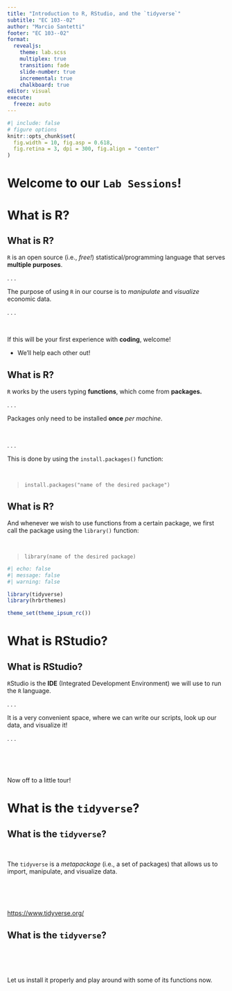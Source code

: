 ```yaml
---
title: "Introduction to R, RStudio, and the `tidyverse`"
subtitle: "EC 103--02"
author: "Marcio Santetti"
footer: "EC 103--02"
format: 
  revealjs:
    theme: lab.scss
    multiplex: true
    transition: fade
    slide-number: true
    incremental: true 
    chalkboard: true
editor: visual
execute:
  freeze: auto
---
```


```r
#| include: false
# figure options
knitr::opts_chunk$set(
  fig.width = 10, fig.asp = 0.618,
  fig.retina = 3, dpi = 300, fig.align = "center"
)
```

# Welcome to our `Lab Sessions`!

# **What is R?**

## What is R?

`R` is an open source (i.e., *free!*) statistical/programming language that serves **multiple purposes**.

. . .

The purpose of using `R` in our course is to *manipulate* and *visualize* economic data.

. . .

<br>

If this will be your first experience with **coding**, welcome!

-   We'll help each other out!

## What is R?

`R` works by the users typing **functions**, which come from **packages.**

. . .

Packages only need to be installed **once** *per machine*.

<br>

. . .

This is done by using the `install.packages()` function:

<br>

::: small
> `install.packages("name of the desired package")`
:::

## What is R?

And whenever we wish to use functions from a certain package, we first call the package using the `library()` function:

<br>

::: small
> `library(name of the desired package)`
:::

```r
#| echo: false
#| message: false
#| warning: false

library(tidyverse)
library(hrbrthemes)

theme_set(theme_ipsum_rc())
```

# What is RStudio?

## What is RStudio?

`R`Studio is the **IDE** (Integrated Development Environment) we will use to run the `R` language.

. . .

It is a very convenient space, where we can write our scripts, look up our data, and visualize it!

. . .

<br><br><br>

Now off to a little tour!

# What is the `tidyverse`?

## What is the `tidyverse`?

<br>

The `tidyverse` is a *metapackage* (i.e., a set of packages) that allows us to import, manipulate, and visualize data.

<br><br><br>

<https://www.tidyverse.org/>

## What is the `tidyverse`?

<br><br><br>

Let us install it properly and play around with some of its functions now.
